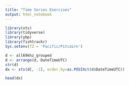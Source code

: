 ```yaml
---
title: "Time Series Exercises"
output: html_notebook
---
```



```r
library(xts)
library(tidyverse)
library(ybp)
library(fishtrackr)
Sys.setenv(TZ = 'Pacific/Pitcairn')

d <- all69khz_grouped
d <- arrange(d, DateTimeUTC)
str(d)
dx <- xts(d[, -1], order.by=as.POSIXct(d$DateTimeUTC))

head(dx)
```

